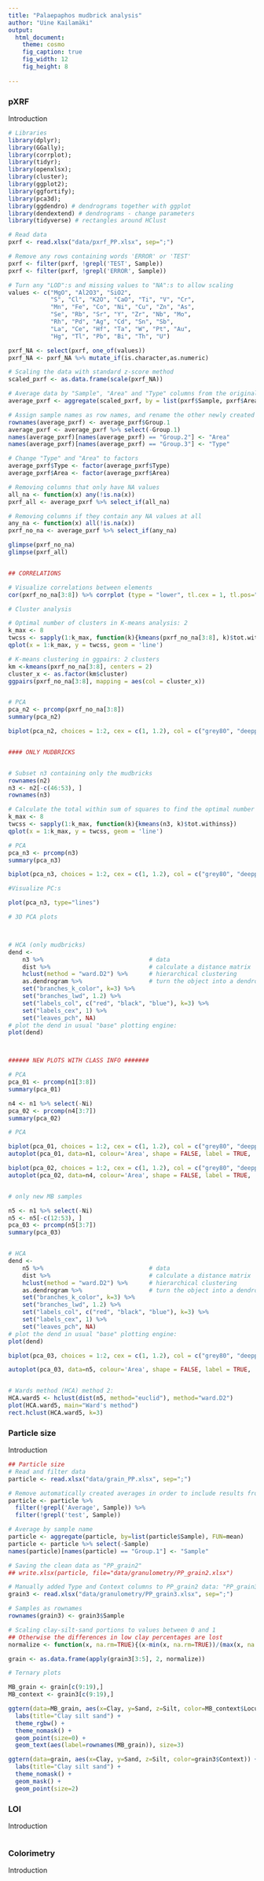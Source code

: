 ```yaml
---
title: "Palaepaphos mudbrick analysis"
author: "Uine Kailamäki"
output:
  html_document:
    theme: cosmo
    fig_caption: true
    fig_width: 12
    fig_height: 8 
    
---
```



### pXRF

Introduction

```r
# Libraries
library(dplyr); 
library(GGally); 
library(corrplot); 
library(tidyr); 
library(openxlsx); 
library(cluster); 
library(ggplot2); 
library(ggfortify); 
library(pca3d);
library(ggdendro) # dendrograms together with ggplot
library(dendextend) # dendrograms - change parameters
library(tidyverse) # rectangles around HClust

# Read data
pxrf <- read.xlsx("data/pxrf_PP.xlsx", sep=";")

# Remove any rows containing words 'ERROR' or 'TEST'
pxrf <- filter(pxrf, !grepl('TEST', Sample))
pxrf <- filter(pxrf, !grepl('ERROR', Sample))

# Turn any "LOD":s and missing values to "NA":s to allow scaling
values <- c("MgO", "Al2O3", "SiO2", 
            "S", "Cl", "K2O", "CaO", "Ti", "V", "Cr", 
            "Mn", "Fe", "Co", "Ni", "Cu", "Zn", "As", 
            "Se", "Rb", "Sr", "Y", "Zr", "Nb", "Mo", 
            "Rh", "Pd", "Ag", "Cd", "Sn", "Sb", 
            "La", "Ce", "Hf", "Ta", "W", "Pt", "Au", 
            "Hg", "Tl", "Pb", "Bi", "Th", "U")

pxrf_NA <- select(pxrf, one_of(values))
pxrf_NA <- pxrf_NA %>% mutate_if(is.character,as.numeric)

# Scaling the data with standard z-score method
scaled_pxrf <- as.data.frame(scale(pxrf_NA))

# Average data by "Sample", "Area" and "Type" columns from the original dataset
average_pxrf <- aggregate(scaled_pxrf, by = list(pxrf$Sample, pxrf$Area, pxrf$Type), FUN = mean)

# Assign sample names as row names, and rename the other newly created columns back to "Type" and "Area" for clarity
rownames(average_pxrf) <- average_pxrf$Group.1
average_pxrf <- average_pxrf %>% select(-Group.1)
names(average_pxrf)[names(average_pxrf) == "Group.2"] <- "Area"
names(average_pxrf)[names(average_pxrf) == "Group.3"] <- "Type"

# Change "Type" and "Area" to factors
average_pxrf$Type <- factor(average_pxrf$Type)
average_pxrf$Area <- factor(average_pxrf$Area)

# Removing columns that only have NA values
all_na <- function(x) any(!is.na(x))
pxrf_all <- average_pxrf %>% select_if(all_na)

# Removing columns if they contain any NA values at all
any_na <- function(x) all(!is.na(x))
pxrf_no_na <- average_pxrf %>% select_if(any_na)

glimpse(pxrf_no_na)
glimpse(pxrf_all)


## CORRELATIONS

# Visualize correlations between elements
cor(pxrf_no_na[3:8]) %>% corrplot (type = "lower", tl.cex = 1, tl.pos="d", cl.pos="r")

# Cluster analysis

# Optimal number of clusters in K-means analysis: 2
k_max <- 8
twcss <- sapply(1:k_max, function(k){kmeans(pxrf_no_na[3:8], k)$tot.withinss})
qplot(x = 1:k_max, y = twcss, geom = 'line')

# K-means clustering in ggpairs: 2 clusters
km <-kmeans(pxrf_no_na[3:8], centers = 2)
cluster_x <- as.factor(km$cluster)
ggpairs(pxrf_no_na[3:8], mapping = aes(col = cluster_x))


# PCA
pca_n2 <- prcomp(pxrf_no_na[3:8])
summary(pca_n2)

biplot(pca_n2, choices = 1:2, cex = c(1, 1.2), col = c("grey80", "deeppink2"))


#### ONLY MUDBRICKS


# Subset n3 containing only the mudbricks
rownames(n2)
n3 <- n2[-c(46:53), ]
rownames(n3)

# Calculate the total within sum of squares to find the optimal number of clusters
k_max <- 8
twcss <- sapply(1:k_max, function(k){kmeans(n3, k)$tot.withinss})
qplot(x = 1:k_max, y = twcss, geom = 'line')

# PCA
pca_n3 <- prcomp(n3)
summary(pca_n3)

biplot(pca_n3, choices = 1:2, cex = c(1, 1.2), col = c("grey80", "deeppink2"))

#Visualize PC:s

plot(pca_n3, type="lines")

# 3D PCA plots



# HCA (only mudbricks)
dend <- 
    n3 %>%                              # data
    dist %>%                            # calculate a distance matrix
    hclust(method = "ward.D2") %>%      # hierarchical clustering 
    as.dendrogram %>%                   # turn the object into a dendrogram
    set("branches_k_color", k=3) %>% 
    set("branches_lwd", 1.2) %>%
    set("labels_col", c("red", "black", "blue"), k=3) %>%    
    set("labels_cex", 1) %>% 
    set("leaves_pch", NA) 
# plot the dend in usual "base" plotting engine:
plot(dend)



###### NEW PLOTS WITH CLASS INFO #######

# PCA
pca_01 <- prcomp(n1[3:8])
summary(pca_01)

n4 <- n1 %>% select(-Ni)
pca_02 <- prcomp(n4[3:7])
summary(pca_02)

# PCA

biplot(pca_01, choices = 1:2, cex = c(1, 1.2), col = c("grey80", "deeppink2"), main = "PCA All elements")
autoplot(pca_01, data=n1, colour='Area', shape = FALSE, label = TRUE,  main = "PCA All elements")

biplot(pca_02, choices = 1:2, cex = c(1, 1.2), col = c("grey80", "deeppink2"), main = "No nickel")
autoplot(pca_02, data=n4, colour='Area', shape = FALSE, label = TRUE,  main = "No nickel")


# only new MB samples

n5 <- n1 %>% select(-Ni)
n5 <- n5[-c(12:53), ]
pca_03 <- prcomp(n5[3:7])
summary(pca_03)


# HCA
dend <- 
    n5 %>%                              # data
    dist %>%                            # calculate a distance matrix
    hclust(method = "ward.D2") %>%      # hierarchical clustering 
    as.dendrogram %>%                   # turn the object into a dendrogram
    set("branches_k_color", k=3) %>% 
    set("branches_lwd", 1.2) %>%
    set("labels_col", c("red", "black", "blue"), k=3) %>%    
    set("labels_cex", 1) %>% 
    set("leaves_pch", NA) 
# plot the dend in usual "base" plotting engine:
plot(dend)

biplot(pca_03, choices = 1:2, cex = c(1, 1.2), col = c("grey80", "deeppink2"), main = "Only new MB samples")

autoplot(pca_03, data=n5, colour='Area', shape = FALSE, label = TRUE,  main = "Only new MB samples")


# Wards method (HCA) method 2: 
HCA.ward5 <- hclust(dist(n5, method="euclid"), method="ward.D2")
plot(HCA.ward5, main="Ward's method")
rect.hclust(HCA.ward5, k=3)


```

### Particle size

Introduction

```r
## Particle size
# Read and filter data
particle <- read.xlsx("data/grain_PP.xlsx", sep=";")

# Remove automatically created averages in order to include results from multiple runs for the same sample
particle <- particle %>% 
  filter(!grepl('Average', Sample)) %>% 
  filter(!grepl('test', Sample))

# Average by sample name
particle <- aggregate(particle, by=list(particle$Sample), FUN=mean)
particle <- particle %>% select(-Sample)
names(particle)[names(particle) == "Group.1"] <- "Sample"

# Saving the clean data as "PP_grain2"
## write.xlsx(particle, file="data/granulometry/PP_grain2.xlsx")

# Manually added Type and Context columns to PP_grain2 data: "PP_grain3"
grain3 <- read.xlsx("data/granulometry/PP_grain3.xlsx", sep=";")

# Samples as rownames
rownames(grain3) <- grain3$Sample 

# Scaling clay-silt-sand portions to values between 0 and 1
## Otherwise the differences in low clay percentages are lost
normalize <- function(x, na.rm=TRUE){(x-min(x, na.rm=TRUE))/(max(x, na.rm=TRUE)-min(x, na.rm=TRUE))}

grain <- as.data.frame(apply(grain3[3:5], 2, normalize))

# Ternary plots

MB_grain <- grain[c(9:19),]
MB_context <- grain3[c(9:19),]

ggtern(data=MB_grain, aes(x=Clay, y=Sand, z=Silt, color=MB_context$Locus)) +
  labs(title="Clay silt sand") +
  theme_rgbw() +
  theme_nomask() +
  geom_point(size=0) +
  geom_text(aes(label=rownames(MB_grain)), size=3)

ggtern(data=grain, aes(x=Clay, y=Sand, z=Silt, color=grain3$Context)) +
  labs(title="Clay silt sand") +
  theme_nomask() +
  geom_mask() +
  geom_point(size=2) 


```

### LOI

Introduction

```r

```

### Colorimetry

Introduction

```r

```


